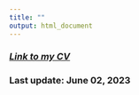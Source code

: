 ```yaml
---
title: ""
output: html_document
---
```


<!-- ## [*Link to my CV*](https://github.com/dattran-hydroeco/Dat-Tran-Website/blob/main/1_Dat%20_CV_%20updated_06272023.pdf) -->

### [*Link to my CV*](https://aaea.execinc.com/edibo/Uploads/Profile_23_07_03_13_29_15_66__207_126_1_7_0.pdf)
### Last update: June 02, 2023
